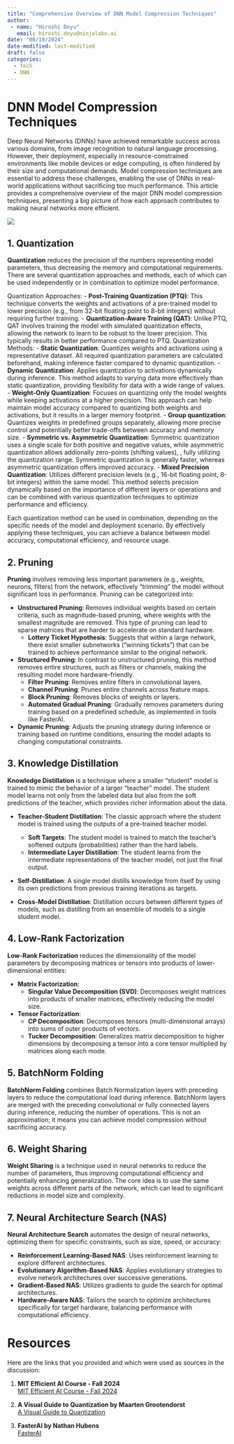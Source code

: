 ```yaml
---
title: "Comprehensive Overview of DNN Model Compression Techniques"
author: 
 - name: "Hiroshi Doyu"
   email: hiroshi.doyu@ninjalabo.ai
date: "08/18/2024"
date-modified: last-modified
draft: false
categories:
  - Tech
  - DNN
---
```

# DNN Model Compression Techniques

Deep Neural Networks (DNNs) have achieved remarkable success across
various domains, from image recognition to natural language
processing. However, their deployment, especially in
resource-constrained environments like mobile devices or edge
computing, is often hindered by their size and computational
demands. Model compression techniques are essential to address these
challenges, enabling the use of DNNs in real-world applications
without sacrificing too much performance. This article provides a
comprehensive overview of the major DNN model compression techniques,
presenting a big picture of how each approach contributes to making
neural networks more efficient.



![](images/dnn_comp_all.png)

## 1. Quantization

**Quantization** reduces the precision of the numbers representing model parameters, thus decreasing the memory and computational requirements. There are several quantization approaches and methods, each of which can be used independently or in combination to optimize model performance.

Quantization Approaches:
- **Post-Training Quantization (PTQ)**: This technique converts the weights and activations of a pre-trained model to lower precision (e.g., from 32-bit floating point to 8-bit integers) without requiring further training.
- **Quantization-Aware Training (QAT)**: Unlike PTQ, QAT involves training the model with simulated quantization effects, allowing the network to learn to be robust to the lower precision. This typically results in better performance compared to PTQ.
Quantization Methods:
- **Static Quantization**: Quantizes weights and activations using a representative dataset. All required quantization parameters are calculated beforehand, making inference faster compared to dynamic quantization.
- **Dynamic Quantization**: Applies quantization to activations dynamically during inference. This method adapts to varying data more effectively than static quantization, providing flexibility for data with a wide range of values.
- **Weight-Only Quantization**: Focuses on quantizing only the model weights while keeping activations at a higher precision. This approach can help maintain model accuracy compared to quantizing both weights and activations, but it results in a larger memory footprint.
- **Group quantization**: Quantizes weights in predefined groups separately, allowing more precise control and potentially better trade-offs between accuracy and memory size.
- **Symmetric vs. Asymmetric Quantization**: Symmetric quantization uses a single scale for both positive and negative values, while asymmetric quantization allows addionally zero-points (shifting values), , fully utilizing the quantization range. Symmetric quantization is generally faster, whereas asymmetric quantization offers improved accuracy.
- **Mixed Precision Quantization**: Utilizes different precision levels (e.g., 16-bit floating point, 8-bit integers) within the same model. This method selects precision dynamically based on the importance of different layers or operations and can be combined with various quantization techniques to optimize performance and efficiency.

Each quantization method can be used in combination, depending on the specific needs of the model and deployment scenario. By effectively applying these techniques, you can achieve a balance between model accuracy, computational efficiency, and resource usage.

## 2. Pruning

**Pruning** involves removing less important parameters (e.g., weights, neurons, filters) from the network, effectively "trimming" the model without significant loss in performance. Pruning can be categorized into:

- **Unstructured Pruning**: Removes individual weights based on certain criteria, such as magnitude-based pruning, where weights with the smallest magnitude are removed. This type of pruning can lead to sparse matrices that are harder to accelerate on standard hardware.
  - **Lottery Ticket Hypothesis**: Suggests that within a large network, there exist smaller subnetworks ("winning tickets") that can be trained to achieve performance similar to the original network.

- **Structured Pruning**: In contrast to unstructured pruning, this method removes entire structures, such as filters or channels, making the resulting model more hardware-friendly.
  - **Filter Pruning**: Removes entire filters in convolutional layers.
  - **Channel Pruning**: Prunes entire channels across feature maps.
  - **Block Pruning**: Removes blocks of weights or layers.
  - **Automated Gradual Pruning**: Gradually removes parameters during training based on a predefined schedule, as implemented in tools like FasterAI.

- **Dynamic Pruning**: Adjusts the pruning strategy during inference or training based on runtime conditions, ensuring the model adapts to changing computational constraints.

## 3. Knowledge Distillation

**Knowledge Distillation** is a technique where a smaller "student" model is trained to mimic the behavior of a larger "teacher" model. The student model learns not only from the labeled data but also from the soft predictions of the teacher, which provides richer information about the data.

- **Teacher-Student Distillation**: The classic approach where the student model is trained using the outputs of a pre-trained teacher model.
  - **Soft Targets**: The student model is trained to match the teacher's softened outputs (probabilities) rather than the hard labels.
  - **Intermediate Layer Distillation**: The student learns from the intermediate representations of the teacher model, not just the final output.

- **Self-Distillation**: A single model distills knowledge from itself by using its own predictions from previous training iterations as targets.

- **Cross-Model Distillation**: Distillation occurs between different types of models, such as distilling from an ensemble of models to a single student model.

## 4. Low-Rank Factorization

**Low-Rank Factorization** reduces the dimensionality of the model parameters by decomposing matrices or tensors into products of lower-dimensional entities:

- **Matrix Factorization**:
  - **Singular Value Decomposition (SVD)**: Decomposes weight matrices into products of smaller matrices, effectively reducing the model size.
  
- **Tensor Factorization**:
  - **CP Decomposition**: Decomposes tensors (multi-dimensional arrays) into sums of outer products of vectors.
  - **Tucker Decomposition**: Generalizes matrix decomposition to higher dimensions by decomposing a tensor into a core tensor multiplied by matrices along each mode.

## 5. BatchNorm Folding

**BatchNorm Folding** combines Batch Normalization layers with preceding layers to reduce the computational load during inference. BatchNorm layers are merged with the preceding convolutional or fully connected layers during inference, reducing the number of operations. This is not an approximation; it means you can achieve model compression without sacrificing accuracy.

## 6. Weight Sharing

**Weight Sharing** is a technique used in neural networks to reduce the number of parameters, thus improving computational efficiency and potentially enhancing generalization. The core idea is to use the same weights across different parts of the network, which can lead to significant reductions in model size and complexity.


## 7. Neural Architecture Search (NAS)

**Neural Architecture Search** automates the design of neural networks, optimizing them for specific constraints, such as size, speed, or accuracy:

- **Reinforcement Learning-Based NAS**: Uses reinforcement learning to explore different architectures.
- **Evolutionary Algorithm-Based NAS**: Applies evolutionary strategies to evolve network architectures over successive generations.
- **Gradient-Based NAS**: Utilizes gradients to guide the search for optimal architectures.
- **Hardware-Aware NAS**: Tailors the search to optimize architectures specifically for target hardware, balancing performance with computational efficiency.


# Resources
Here are the links that you provided and which were used as sources in the discussion:

1. **MIT Efficient AI Course - Fall 2024**  
   [MIT Efficient AI Course - Fall 2024](https://hanlab.mit.edu/courses/2024-fall-65940)

2. **A Visual Guide to Quantization by Maarten Grootendorst**  
   [A Visual Guide to Quantization](https://newsletter.maartengrootendorst.com/p/a-visual-guide-to-quantization)

3. **FasterAI by Nathan Hubens**  
   [FasterAI](https://nathanhubens.github.io/fasterai/)